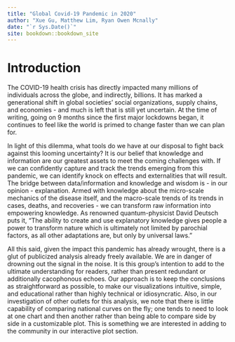 ```yaml
--- 
title: "Global Covid-19 Pandemic in 2020"
author: "Xue Gu, Matthew Lim, Ryan Owen Mcnally"
date: "`r Sys.Date()`"
site: bookdown::bookdown_site
---
```


# Introduction

The COVID-19 health crisis has directly impacted many millions of individuals across the globe, and indirectly, billions. It has marked a generational shift in global societies' social organizations, supply chains, and economies - and much is left that is still yet uncertain. At the time of writing, going on 9 months since the first major lockdowns began, it continues to feel like the world is primed to change faster than we can plan for. 

In light of this dilemma, what tools do we have at our disposal to fight back against this looming uncertainty? It is our belief that knowledge and information are our greatest assets to meet the coming challenges with. If we can confidently capture and track the trends emerging from this pandemic, we can identify knock on effects and externalities that will result. The bridge between data/information and knowledge and wisdom is - in our opinion - explanation. Armed with knowledge about the micro-scale mechanics of the disease itself, and the macro-scale trends of its trends in cases, deaths, and recoveries - we can transform raw information into empowering knowledge. As renowned quantum-physicist David Deutsch puts it, "The ability to create and use explanatory knowledge gives people a power to transform nature which is ultimately not limited by parochial factors, as all other adaptations are, but only by universal laws."

All this said, given the impact this pandemic has already wrought, there is a glut of publicized analysis already freely available. We are in danger of drowning out the signal in the noise. It is this group's intention to add to the ultimate understanding for readers, rather than present redundant or additionally cacophonous echoes. Our approach is to keep the conclusions as straightforward as possible, to make our visualizations intuitive, simple, and educational rather than highly technical or idiosyncratic. Also, in our investigation of other outlets for this analysis, we note that there is little capability of comparing national curves on the fly; one tends to need to look at one chart and then another rather than being able to compare side by side in a customizable plot. This is something we are interested in adding to the community in our interactive plot section.

